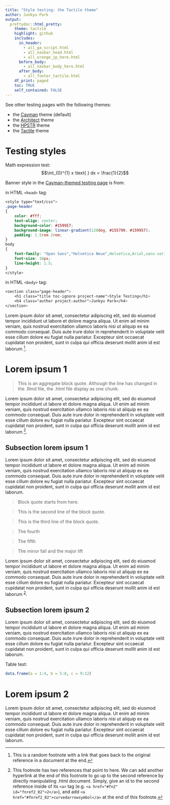 ```yaml
---
title: "Style testing: the Tactile theme"
author: Junkyu Park
output: 
  prettydoc::html_pretty:
    theme: tactile
    highlight: github
    includes:
      in_header: 
        - all_ga_script.html
        - all_navbar_head.html
        - all_orange_jp_here.html
      before_body:
        - all_navbar_body_here.html
      after_body:
        - all_footer_tactile.html
    df_print: paged
    toc: TRUE
    self_contained: FALSE
---
```


See other testing pages with the following themes:

* the [Cayman](testing.html) theme (default)
* the [Architect](testing_architect.html) theme
* the [HPSTR](testing_hpstr.html) theme
* the [Tactile](testing_tactile.html) theme


# Testing styles

Math expression test: $$\int_{0}^{1} x \text{ } dx = \frac{1}{2}$$

Banner style in the [Cayman-themed testing page](testing.html) is from:

in HTML `<head>` tag:

```css
<style type="text/css">
.page-header
{
    color: #fff;
    text-align: center;
    background-color: #159957;
    background-image: linear-gradient(120deg, #155799, #159957);
    padding: 1.5rem 2rem;
}
body
{
    font-family: "Open Sans","Helvetica Neue",Helvetica,Arial,sans-serif;
    font-size: 16px;
    line-height: 1.5;
}
</style>
```

in HTML `<body>` tag:

```css
<section class="page-header">
    <h1 class="title toc-ignore project-name">Style Testing</h1>
    <h4 class="author project-author">Junkyu Park</h4>
</section>
```

Lorem ipsum dolor sit amet, consectetur adipiscing elit, sed do eiusmod tempor incididunt ut labore et dolore magna aliqua. Ut enim ad minim veniam, quis nostrud exercitation ullamco laboris nisi ut aliquip ex ea commodo consequat. Duis aute irure dolor in reprehenderit in voluptate velit esse cillum dolore eu fugiat nulla pariatur. Excepteur sint occaecat cupidatat non proident, sunt in culpa qui officia deserunt mollit anim id est laborum [^1].

[^1]: This is a random footnote with a link that goes back to the original reference in a document at the end.

# Lorem ipsum 1

> This is an aggregate block quote.
> Although the line has changed in the .Rmd file,
> the .html file display as one chunk.

Lorem ipsum dolor sit amet, consectetur adipiscing elit, sed do eiusmod tempor incididunt ut labore et dolore magna aliqua. Ut enim ad minim veniam, quis nostrud exercitation ullamco laboris nisi ut aliquip ex ea commodo consequat. Duis aute irure dolor in reprehenderit in voluptate velit esse cillum dolore eu fugiat nulla pariatur. Excepteur sint occaecat cupidatat non proident, sunt in culpa qui officia deserunt mollit anim id est laborum [^2].

## Subsection lorem ipsum 1

Lorem ipsum dolor sit amet, consectetur adipiscing elit, sed do eiusmod tempor incididunt ut labore et dolore magna aliqua. Ut enim ad minim veniam, quis nostrud exercitation ullamco laboris nisi ut aliquip ex ea commodo consequat. Duis aute irure dolor in reprehenderit in voluptate velit esse cillum dolore eu fugiat nulla pariatur. Excepteur sint occaecat cupidatat non proident, sunt in culpa qui officia deserunt mollit anim id est laborum.

> Block quote starts from here.

> This is the second line of the block quote.

> This is the third line of the block quote.

> The fourth

> The fifth

> The minor fall and the major lift

Lorem ipsum dolor sit amet, consectetur adipiscing elit, sed do eiusmod tempor incididunt ut labore et dolore magna aliqua. Ut enim ad minim veniam, quis nostrud exercitation ullamco laboris nisi ut aliquip ex ea commodo consequat. Duis aute irure dolor in reprehenderit in voluptate velit esse cillum dolore eu fugiat nulla pariatur. Excepteur sint occaecat cupidatat non proident, sunt in culpa qui officia deserunt mollit anim id est laborum $\text{}$^[2](#fn2)^.

[^2]: This footnote has two references that point to here. We can add another hyperlink at the end of this footnote to go up to the second reference by directly manipulating .html document. Simply, give an id to the second reference inside of its `<a>` tag (e.g. `<a href="#fn2" id="fnref2_02">2</a>`), and add `<a href="#fnref2_02">curvedarrowsymbol</a>` at the end of this footnote.


## Subsection lorem ipsum 2

Lorem ipsum dolor sit amet, consectetur adipiscing elit, sed do eiusmod tempor incididunt ut labore et dolore magna aliqua. Ut enim ad minim veniam, quis nostrud exercitation ullamco laboris nisi ut aliquip ex ea commodo consequat. Duis aute irure dolor in reprehenderit in voluptate velit esse cillum dolore eu fugiat nulla pariatur. Excepteur sint occaecat cupidatat non proident, sunt in culpa qui officia deserunt mollit anim id est laborum.

Table test:

```r
data.frame(a = 1:4, b = 5:8, c = 9:12)
```

# Lorem ipsum 2

Lorem ipsum dolor sit amet, consectetur adipiscing elit, sed do eiusmod tempor incididunt ut labore et dolore magna aliqua. Ut enim ad minim veniam, quis nostrud exercitation ullamco laboris nisi ut aliquip ex ea commodo consequat. Duis aute irure dolor in reprehenderit in voluptate velit esse cillum dolore eu fugiat nulla pariatur. Excepteur sint occaecat cupidatat non proident, sunt in culpa qui officia deserunt mollit anim id est laborum.














